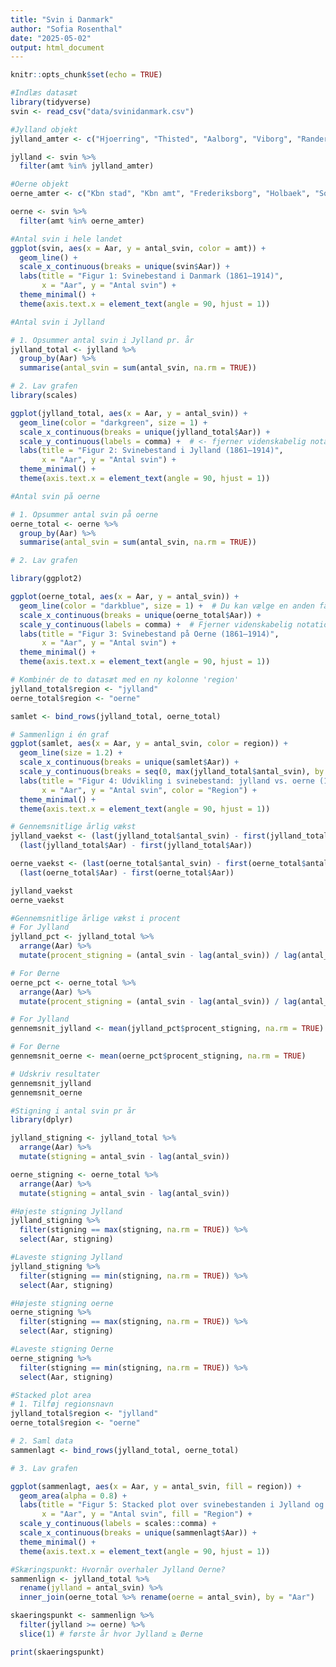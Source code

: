 ---
title: "Svin i Danmark"
author: "Sofia Rosenthal"
date: "2025-05-02"
output: html_document
---

```{r setup, include=FALSE}
knitr::opts_chunk$set(echo = TRUE)

```
```{r}
#Indlæs datasæt
library(tidyverse)
svin <- read_csv("data/svinidanmark.csv")

#Jylland objekt
jylland_amter <- c("Hjoerring", "Thisted", "Aalborg", "Viborg", "Randers", "Aarhus", "Vejle", "Ringkoebing", "Ribe")

jylland <- svin %>%
  filter(amt %in% jylland_amter)

#Oerne objekt
oerne_amter <- c("Kbn stad", "Kbn amt", "Frederiksborg", "Holbaek", "Soroe", "Praestoe", "Bornholms", "Maribo", "Odense", "Svendborg")

oerne <- svin %>%
  filter(amt %in% oerne_amter)

```

```{r}
#Antal svin i hele landet
ggplot(svin, aes(x = Aar, y = antal_svin, color = amt)) +
  geom_line() +
  scale_x_continuous(breaks = unique(svin$Aar)) + 
  labs(title = "Figur 1: Svinebestand i Danmark (1861–1914)",
       x = "Aar", y = "Antal svin") +
  theme_minimal() +
  theme(axis.text.x = element_text(angle = 90, hjust = 1)) 
```
```{r}
#Antal svin i Jylland

# 1. Opsummer antal svin i Jylland pr. år
jylland_total <- jylland %>%
  group_by(Aar) %>%
  summarise(antal_svin = sum(antal_svin, na.rm = TRUE))

# 2. Lav grafen
library(scales)

ggplot(jylland_total, aes(x = Aar, y = antal_svin)) +
  geom_line(color = "darkgreen", size = 1) +
  scale_x_continuous(breaks = unique(jylland_total$Aar)) +
  scale_y_continuous(labels = comma) +  # <- fjerner videnskabelig notation
  labs(title = "Figur 2: Svinebestand i Jylland (1861–1914)",
       x = "Aar", y = "Antal svin") +
  theme_minimal() +
  theme(axis.text.x = element_text(angle = 90, hjust = 1))

```



```{r}
#Antal svin på oerne

# 1. Opsummer antal svin på oerne
oerne_total <- oerne %>%
  group_by(Aar) %>%
  summarise(antal_svin = sum(antal_svin, na.rm = TRUE))

# 2. Lav grafen

library(ggplot2)

ggplot(oerne_total, aes(x = Aar, y = antal_svin)) +
  geom_line(color = "darkblue", size = 1) +  # Du kan vælge en anden farve end Jylland
  scale_x_continuous(breaks = unique(oerne_total$Aar)) +
  scale_y_continuous(labels = comma) +  # Fjerner videnskabelig notation
  labs(title = "Figur 3: Svinebestand på Oerne (1861–1914)",
       x = "Aar", y = "Antal svin") +
  theme_minimal() +
  theme(axis.text.x = element_text(angle = 90, hjust = 1))
```
```{r}
# Kombinér de to datasæt med en ny kolonne 'region'
jylland_total$region <- "jylland"
oerne_total$region <- "oerne"

samlet <- bind_rows(jylland_total, oerne_total)

# Sammenlign i én graf
ggplot(samlet, aes(x = Aar, y = antal_svin, color = region)) +
  geom_line(size = 1.2) +
  scale_x_continuous(breaks = unique(samlet$Aar)) +
  scale_y_continuous(breaks = seq(0, max(jylland_total$antal_svin), by = 100000),labels = scales::comma) +
  labs(title = "Figur 4: Udvikling i svinebestand: jylland vs. oerne (1861–1914)",
       x = "Aar", y = "Antal svin", color = "Region") +
  theme_minimal() +
  theme(axis.text.x = element_text(angle = 90, hjust = 1))

```
```{r}
# Gennemsnitlige årlig vækst
jylland_vaekst <- (last(jylland_total$antal_svin) - first(jylland_total$antal_svin)) / 
  (last(jylland_total$Aar) - first(jylland_total$Aar))

oerne_vaekst <- (last(oerne_total$antal_svin) - first(oerne_total$antal_svin)) / 
  (last(oerne_total$Aar) - first(oerne_total$Aar))

jylland_vaekst
oerne_vaekst
```
```{r}
#Gennemsnitlige årlige vækst i procent
# For Jylland
jylland_pct <- jylland_total %>%
  arrange(Aar) %>%
  mutate(procent_stigning = (antal_svin - lag(antal_svin)) / lag(antal_svin) * 100)

# For Øerne
oerne_pct <- oerne_total %>%
  arrange(Aar) %>%
  mutate(procent_stigning = (antal_svin - lag(antal_svin)) / lag(antal_svin) * 100)

# For Jylland
gennemsnit_jylland <- mean(jylland_pct$procent_stigning, na.rm = TRUE)

# For Øerne
gennemsnit_oerne <- mean(oerne_pct$procent_stigning, na.rm = TRUE)

# Udskriv resultater
gennemsnit_jylland
gennemsnit_oerne
```

```{r}
#Stigning i antal svin pr år
library(dplyr)

jylland_stigning <- jylland_total %>%
  arrange(Aar) %>%
  mutate(stigning = antal_svin - lag(antal_svin))

oerne_stigning <- oerne_total %>%
  arrange(Aar) %>%
  mutate(stigning = antal_svin - lag(antal_svin))

```

```{r}
#Højeste stigning Jylland
jylland_stigning %>%
  filter(stigning == max(stigning, na.rm = TRUE)) %>%
  select(Aar, stigning)
```

```{r}

#Laveste stigning Jylland
jylland_stigning %>%
  filter(stigning == min(stigning, na.rm = TRUE)) %>%
  select(Aar, stigning)

```
```{r}
#Højeste stigning oerne
oerne_stigning %>%
  filter(stigning == max(stigning, na.rm = TRUE)) %>%
  select(Aar, stigning)
```
```{r}
#Laveste stigning Oerne
oerne_stigning %>%
  filter(stigning == min(stigning, na.rm = TRUE)) %>%
  select(Aar, stigning)
```
```{r}
#Stacked plot area
# 1. Tilføj regionsnavn
jylland_total$region <- "jylland"
oerne_total$region <- "oerne"

# 2. Saml data
sammenlagt <- bind_rows(jylland_total, oerne_total)

# 3. Lav grafen

ggplot(sammenlagt, aes(x = Aar, y = antal_svin, fill = region)) +
  geom_area(alpha = 0.8) +
  labs(title = "Figur 5: Stacked plot over svinebestanden i Jylland og på Oerne (1861-1914)",
       x = "Aar", y = "Antal svin", fill = "Region") +
  scale_y_continuous(labels = scales::comma) +
  scale_x_continuous(breaks = unique(sammenlagt$Aar)) +
  theme_minimal() +
  theme(axis.text.x = element_text(angle = 90, hjust = 1))
```
```{r}
#Skæringspunkt: Hvornår overhaler Jylland Oerne?
sammenlign <- jylland_total %>%
  rename(jylland = antal_svin) %>%
  inner_join(oerne_total %>% rename(oerne = antal_svin), by = "Aar")

skaeringspunkt <- sammenlign %>%
  filter(jylland >= oerne) %>%
  slice(1) # første år hvor Jylland ≥ Øerne

print(skaeringspunkt)
```
